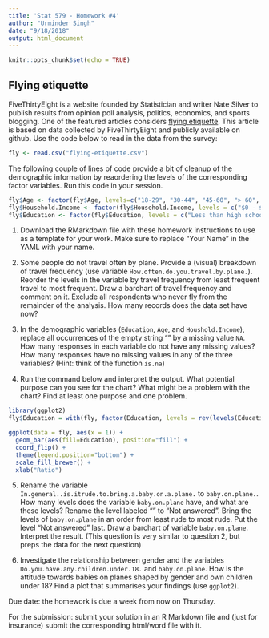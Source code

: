 ```yaml
---
title: 'Stat 579 - Homework #4'
author: "Urminder Singh"
date: "9/18/2018"
output: html_document
---
```


```r
knitr::opts_chunk$set(echo = TRUE)
```

## Flying etiquette

FiveThirtyEight is a website founded by Statistician and writer Nate Silver to publish results from  opinion poll analysis, politics, economics, and sports blogging. 
One of the featured articles considers [flying etiquette](https://fivethirtyeight.com/features/airplane-etiquette-recline-seat/). 
This article is based on data collected by FiveThirtyEight and publicly available on github. Use the code below to read in the data from the survey:
```r
fly <- read.csv("flying-etiquette.csv")
```

The following couple of lines of code provide a bit of cleanup of the demographic information by reaordering the levels of the  corresponding factor variables. Run this code in your session.

```r
fly$Age <- factor(fly$Age, levels=c("18-29", "30-44", "45-60", "> 60", ""))
fly$Household.Income <- factor(fly$Household.Income, levels = c("$0 - $24,999","$25,000 - $49,999", "$50,000 - $99,999", "$100,000 - $149,999", "150000", ""))
fly$Education <- factor(fly$Education, levels = c("Less than high school degree", "High school degree", "Some college or Associate degree", "Bachelor degree",  "Graduate degree", ""))
```

1. Download the RMarkdown file with these homework instructions to use as a template for your work.
Make sure to replace "Your Name" in the YAML with your name.

2. Some people do not travel often by plane. Provide a (visual) breakdown of travel frequency (use variable `How.often.do.you.travel.by.plane.`). Reorder the levels in the variable by travel frequency from least frequent travel to most frequent. Draw a barchart of travel frequency and comment on it. 
Exclude all respondents who never fly from the remainder of the analysis. How many records does the data set have now?

3. In the demographic variables (`Education`, `Age`, and `Houshold.Income`), replace all occurrences of the empty string "" by a missing value `NA`. How many responses in each variable do not have any missing values? How many responses have no missing values in any of the three variables? (Hint: think of the function `is.na`)


4. Run the command below and interpret the output. What potential purpose can you see for the chart? What might be a problem with the chart? Find at least one purpose and one problem.
```r
library(ggplot2)
fly$Education = with(fly, factor(Education, levels = rev(levels(Education))))

ggplot(data = fly, aes(x = 1)) + 
  geom_bar(aes(fill=Education), position="fill") + 
  coord_flip() +
  theme(legend.position="bottom") +
  scale_fill_brewer() + 
  xlab("Ratio") 
```

5. Rename the variable `In.general..is.itrude.to.bring.a.baby.on.a.plane.` to `baby.on.plane.`. How many levels does the variable `baby.on.plane` have, and what are these levels? Rename the level labeled "" to "Not answered". Bring the levels of `baby.on.plane` in an order from least rude to most rude. Put the level "Not answered" last. Draw a barchart of variable `baby.on.plane`.  Interpret the result. (This question is very similar to question 2, but preps the data for the next question)

6. Investigate the relationship between gender and the variables `Do.you.have.any.children.under.18.` and `baby.on.plane`. How is the attitude towards babies on planes shaped by gender and own children under 18? Find a plot that summarises your findings (use `ggplot2`).


Due date: the homework is due a week from now on Thursday. 

For the submission: submit your solution in an R Markdown file and (just for insurance) submit the corresponding html/word file with it. 

